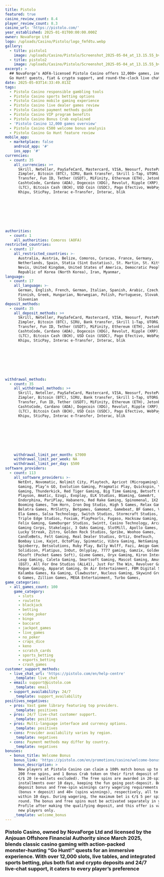 ```yaml
---
title: Pistolo
featured: true
casino_review_count: 8.4
player_review_count: 8.3
casino_url: 'https://pistolo.com/'
year_established: 2025-01-01T00:00:00.000Z
owner: NovaForge Ltd
logo: /uploads/Casino/Pistolo/logo_fmfdtu.webp
gallery:
  - title: pistolo1
    image: /uploads/Casino/Pistolo/Screenshot_2025-05-04_at_13.15.55_bvgiym.png
  - title: pistolo2
    image: /uploads/Casino/Pistolo/Screenshot_2025-05-04_at_13.15.55_bvgiym.png
excerpt: >
  ## NovaForge’s AOFA‑licensed Pistolo Casino offers 12,000+ games, innovative
  Go Hunt! quests, fiat & crypto support, and round‑the‑clock live chat.
date: 2025-05-03T14:33:49.013Z
tags:
  - Pistolo Casino responsible gambling tools
  - Pistolo Casino sports betting options
  - Pistolo Casino mobile gaming experience
  - Pistolo Casino live dealer games review
  - Pistolo Casino payment methods guide
  - Pistolo Casino VIP program benefits
  - Pistolo Casino Bonus Crab explained
  - 'Pistolo Casino 12,000 games overview'
  - Pistolo Casino €500 welcome bonus analysis
  - Pistolo Casino Go Hunt feature review
mobile_app:
  - marketplace: false
    android_app: '#'
    ios_app: '#'
currencies:
  - count: 35
    all_currencies: >+
      Skrill, Neteller, PaySafeCard, Mastercard, VISA, Neosurf, PostePay,
      Zimpler, Bitcoin (BTC), SIRU, Bank transfer, Skrill 1‑Tap, UTORG, Rapid
      Transfer, Fun ID, Tether (USDT), MiFinity, Ethereum (ETH), Jetonbank,
      CashtoCode, Cardano (ADA), Dogecoin (XDG), Revolut, Ripple (XRP), Litecoin
      (LTC), Bitcoin Cash (BCH), USD Coin (USDC), Pago Efectivo, WebPay, Mach,
      Khipu, SticPay, Interac e‑Transfer, Interac, blik








authorities:
  - count: 1
    all_authorities: Comoros (AOFA)
restricted_countries:
  - count: 17
    all_restricted_countries: >-
      Australia, Austria, Belize, Comoros, Curacao, France, Germany,
      Netherlands, Spain, Statia (Sint Eustatius), St. Martin, St. Kitts &
      Nevis, United Kingdom, United States of America, Democratic People's
      Republic of Korea (North Korea), Iran, Myanmar,
language:
  - count: 17
    all_language: >-
      German, English, French, German, Italian, Spanish, Arabic, Czech, Dutch,
      Finnish, Greek, Hungarian, Norwegian, Polish, Portuguese, Slovak,
      Slovenian
deposit_methods:
  - count: 35
    all_deposit_methods: >+
      Skrill, Neteller, PaySafeCard, Mastercard, VISA, Neosurf, PostePay,
      Zimpler, Bitcoin (BTC), SIRU, Bank transfer, Skrill 1‑Tap, UTORG, Rapid
      Transfer, Fun ID, Tether (USDT), MiFinity, Ethereum (ETH), Jetonbank,
      CashtoCode, Cardano (ADA), Dogecoin (XDG), Revolut, Ripple (XRP), Litecoin
      (LTC), Bitcoin Cash (BCH), USD Coin (USDC), Pago Efectivo, WebPay, Mach,
      Khipu, SticPay, Interac e‑Transfer, Interac, blik








withdrawal_methods:
  - count: 35
    all_withdrawal_methods: >+
      Skrill, Neteller, PaySafeCard, Mastercard, VISA, Neosurf, PostePay,
      Zimpler, Bitcoin (BTC), SIRU, Bank transfer, Skrill 1‑Tap, UTORG, Rapid
      Transfer, Fun ID, Tether (USDT), MiFinity, Ethereum (ETH), Jetonbank,
      CashtoCode, Cardano (ADA), Dogecoin (XDG), Revolut, Ripple (XRP), Litecoin
      (LTC), Bitcoin Cash (BCH), USD Coin (USDC), Pago Efectivo, WebPay, Mach,
      Khipu, SticPay, Interac e‑Transfer, Interac, blik








    withdrawal_limit_per_month: $7000
    withdrawal_limit_per_week: NA
    withdrawal_limit_per_day: $500
software_providers:
  - count: 113
    all_software_providers: >-
      NetEnt, Novomatic, Nolimit City, Playtech, Apricot (Microgaming), Merkur
      Gaming, Play’n GO, Evolution Gaming, Pragmatic Play, Quickspin, Yggdrasil
      Gaming, Thunderkick, Red Tiger Gaming, Big Time Gaming, Betsoft Gaming,
      Playson, Amatic, Ezugi, Evoplay, ELK Studios, BGaming, GameArt,
      Endorphina, PariPlay, Habanero, Red Rake Gaming, Spinomenal, 1X2 Gaming,
      Booming Games, Tom Horn, Iron Dog Studio, High 5 Games, Relax Gaming,
      Belatra Games, MrSlotty, Betgames, Gamomat, Gamebeat, BF Games, VoltEnt,
      Ela Games, Salsa Technology, Switch Studios, Stormcraft Studios,
      Triple Edge Studios, Foxium, PlayPearls, Fugaso, Hacksaw Gaming,
      Felix Gaming, Gameburger Studios, Swintt, Casino Technology, Arcadem,
      Gaming Corps, Stakelogic, 3 Oaks Gaming, SlotMill, Apollo Games,
      Lucky Streak, Zitro, Golden Rock Studios, Spribe, Woohoo Games,
      CandleBets, Felt Gaming, Real Dealer Studios, Ortiz, OneTouch,
      Bombay Live, Kajot, OctoPlay, Spinmatic, Vibra Gaming, NetGaming,
      Spinberry, Betsolutions, Ruby Play, Bally Wulff, Fazi, Amigo Gaming,
      Solidicon, Platipus, InOut, Onlyplay, 7777 gaming, Gamzix, Golden Hero,
      PGsoft (Pocket Games Soft), Givme Games, Oryx Gaming, Kiron Interactive,
      Leap Gaming, Caleta Gaming, Smartsoft Gaming, Mascot Gaming, Amusnet
      (EGT), All For One Studios (ALL41), Just For The Win, Revolver Gaming,
      Rogue Gaming, Apparat Gaming, On Air Entertainment, FBM Digital Systems,
      Kalamba Games, Ka Gaming, Clawbuster, Nucleus Gaming, Skywind Group,
      G Games, Zillion Games, MEGA Entertainment, Turbo Games,
game_categories:
  - all_games_count: 100
    game_category:
      - slots
      - roulette
      - blackjack
      - betting
      - video_poker
      - bingo
      - baccarat
      - jackpot_games
      - live_games
      - no_poker
      - craps_dice
      - keno
      - scratch_cards
      - sports_betting
      - esports_betting
      - crash_games
customer_support_methods:
  - live_chat_url: 'https://pistolo.com/en/help-centre'
    _template: live_chat
  - email: support@pistolo.com
    _template: email
  - support_availability: 24/7
    _template: support_availability
positives_negatives:
  - pros: Vast game library featuring top providers.
    _template: positives
  - pros: 24/7 live‐chat customer support.
    _template: positives
  - pros: Multi‑language interface and currency options.
    _template: positives
  - cons: Provider availability varies by region.
    _template: negatives
  - cons: Payment methods may differ by country.
    _template: negatives
bonuses:
  - bonus_title: Welcome Bonus
    bonus_link: 'https://pistolo.com/en/promotions/casino/welcome-bonus'
    bonus_description: >
      New players at Pistolo Casino can claim a 100% match bonus up to €/$ 500,
      200 free spins, and 1 Bonus Crab token on their first deposit of at least
      €/$ 20 (e‑wallets excluded). The free spins are awarded in 20‑spin
      installments over 10 days, keeping the fun going post‑deposit. Both the
      deposit bonus and free‑spin winnings carry wagering requirements of 35×
      (bonus + deposit) and 40× (spins winnings), respectively, all to be met
      within 10 days. During wagering, the maximum bet is €/$ 5 per spin or
      round. The bonus and free spins must be activated separately in your
      Profile after making the qualifying deposit, and this offer is valid for
      new players only.
    _template: welcome_bonus
---
```


### Pistolo Casino, owned by NovaForge Ltd and licensed by the Anjouan Offshore Financial Authority since March 2025, blends classic casino gaming with action‑packed monster‑hunting “Go Hunt!” quests for an immersive experience. With over 12,000 slots, live tables, and integrated sports betting, plus both fiat and crypto deposits and 24/7 live‑chat support, it caters to every player’s preference
